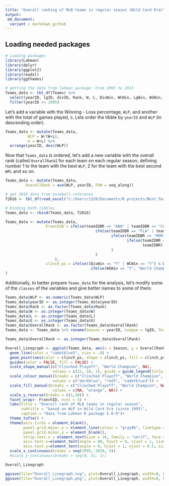 ```yaml
---
title: "Overall ranking of MLB teams in regular season (Wild Card Era)"
output: 
 md_document:
  variant : markdown_github
---
```


## Loading needed packages
```r
# Loading packages
library(Lahman)
library(dplyr)
library(ggplot2)
library(readxl)
library(ggthemes)

```

```r

# getting the data from lahman package: From 1995 to 2015
Teams_data <- tbl_df(Teams) %>%
  select(yearID, lgID, divID, Rank, W, L, DivWin, WCWin, LgWin, WSWin, name, teamIDBR) %>%
  filter(yearID >= 1995)

```

Let's add a variable with the Winning - Loss percentage, `WLP`, and another with the total of games played, `G`. Lets order the tibble by `yearID` and `WLP` (in descending order).
```r
Teams_data <- mutate(Teams_data,
          WLP = W/(W+L),
          G = W+L) %>%
  arrange(yearID, desc(WLP))
```

Now that `Teams_data` is ordered, let's add a new variable with the overall rank (called `OverallRank`) for each team on each regular season, defining number 1 to the team with the best `WLP`, 2 for the team with the best second `WPL` and so on.
```r
Teams_data <- mutate(Teams_data,
         OverallRank = ave(WLP, yearID, FUN = seq_along))

# get 2016 data from baseball-reference
T2016 <- tbl_df(read_excel("C:/Users/1328/Documents/R projects/Best_Team_Champ/data/T2016.xlsx"))

# binding both tibbles
Teams_data <- rbind(Teams_data, T2016)
```

```r
Teams_data <- mutate(Teams_data,
                  FranchID = ifelse(teamIDBR == "ANA" | teamIDBR == "CAL" | teamIDBR == "LAA", "LAA",
                                        ifelse(teamIDBR == "FLA" | teamIDBR == "MIA", "MIA",
                                               ifelse(teamIDBR == "MON" | teamIDBR == "WAS" | teamIDBR == "WSN", "WSN",
                                                      ifelse(teamIDBR == "TBD" | teamIDBR == "TBR", "TBR",
                                                             teamIDBR)
                                               )
                                        )
                      ),
                  clinch_ps = ifelse((DivWin == "Y" | WCWin == "Y") & WSWin == "N", "Clinched Playoff",
                                      ifelse(WSWin == "Y", "World Champion", NA))
)
```


Additionally, to better prepare `Teams_data` for the analysis, let's modify some of the `classes` of the variables and give better names to some of them:
```r
Teams_data$WLP <- as.numeric(Teams_data$WLP)
Teams_data$yearID <- as.integer(Teams_data$yearID)
Teams_data$Rank <- as.factor(Teams_data$Rank)
Teams_data$W <- as.integer(Teams_data$W)
Teams_data$L <- as.integer(Teams_data$L)
Teams_data$G <- as.integer(Teams_data$G)
Teams_data$OverallRank <- as.factor(Teams_data$OverallRank)
Teams_data <- Teams_data %>% rename(Season = yearID, League = lgID, Team = name)
```

```r

Teams_data$OverallRank <- as.integer(Teams_data$OverallRank)

Overall_Linegraph <- ggplot(Teams_data, aes(x = Season, y = OverallRank)) +
  geom_line(color = "cadetblue3", size = .8) +
  geom_point(aes(color = clinch_ps, shape = clinch_ps, fill = clinch_ps)) +
  guides(color = FALSE, fill = FALSE) +
  scale_shape_manual(c("Clinched Playoff", "World Champion", NA),  
                     values = c(21, 19, 1), guide = guide_legend(title = "Postseason")) +
  scale_colour_manual(breaks = c("Clinched Playoff", "World Champion", NA),  
                     values = c("darkblue", "red3", "cadetblue3")) +
  scale_fill_manual(breaks = c("Clinched Playoff", "World Champion", NA),  
                     values = c(NA, "orange", NA)) +
  scale_y_reverse(breaks = c(1,30)) +
  facet_wrap(~ FranchID, ncol = 5) +
  labs(title = "Overall rank of MLB teams in regular season",
       subtitle = "based on WLP in Wild Card Era (since 1995)",
       caption = "Data from Lahman R package 5.0-0")+
  theme_tufte() +
  theme(axis.ticks = element_blank(),
        panel.grid.major.y = element_line(colour = "gray86", linetype = "dotted", size = 0.1),
        panel.grid.minor.y = element_blank(),
        strip.text.x = element_text(size = 10, family = "serif", face = "bold", colour = "black", angle = 0),
        axis.text.x=element_text(angle = 90, hjust = 0, vjust = 1, size = 7),
        axis.text.y=element_text(angle = 0, hjust = 1, vjust = 0.5, size = 6)) +
  scale_x_continuous(breaks = seq(1995, 2020, 5))
  #scale_y_continuous(breaks = seq(0, 31, 1))

Overall_Linegraph

ggsave(file="Overall_Linegraph.svg", plot=Overall_Linegraph, width=8, height=5)
ggsave(file="Overall_Linegraph.png", plot=Overall_Linegraph, width=8, height=5)
```

